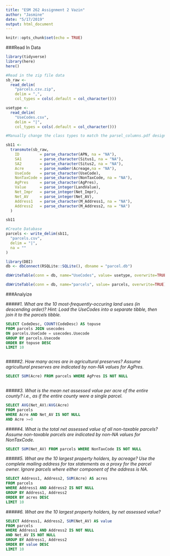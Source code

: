```yaml
---
title: "ESM 262 Assignment 2 Vazin"
author: "Jasmine"
date: "5/17/2019"
output: html_document
---
```


```r
knitr::opts_chunk$set(echo = TRUE)
```


###Read In Data
```r
library(tidyverse)
library(here)
here()
```

```r
#Read in the zip file data
sb_raw <-
  read_delim(
    "parcels.csv.zip",
    delim = ",",
    col_types = cols(.default = col_character()))

usetype <-
  read_delim(
    "UseCodes.csv",
    delim = "|",
    col_types = cols(.default = col_character()))
```


```r
#Manually change the class types to match the parsel_columns.pdf designations

sb11 <-
  transmute(sb_raw,
    ID         = parse_character(APN, na = "NA"),
    SA1        = parse_character(Situs1, na = "NA"),
    SA2        = parse_character(Situs2, na = "NA"),
    Acre       = parse_number(Acreage,na = "NA"),
    UseCode    = parse_character(UseCode),
    NonTaxCode = parse_character(NonTaxCode, na = "NA"),
    AgPres     = parse_character(AgPres),
    Value      = parse_integer(LandValue),
    Net_Impr   = parse_integer(Net_Impr),
    Net_AV     = parse_integer(Net_AV),
    Address1   = parse_character(M_Address1, na = "NA"),
    Address2   = parse_character(M_Address2, na = "NA")
  )

sb11
```

```r

#Create Database
parcels <- write_delim(sb11,
  "parcels.csv",
  delim = "|",
  na = ""
)

library(DBI)
db <- dbConnect(RSQLite::SQLite(), dbname = "parcel.db")

dbWriteTable(conn = db, name="UseCodes", value= usetype, overwrite=TRUE)

dbWriteTable(conn = db, name="parcels", value= parcels, overwrite=TRUE)

```
###Analyize 

#####*1. What are the 10 most-frequently-occuring land uses (in descending order)?*
*Hint: Load the UseCodes into a separate tibble, then join it to the parcels tibble.*
```sql


SELECT CodeDesc, COUNT(CodeDesc) AS topuse
FROM parcels JOIN usecodes
ON parcels.UseCode = usecodes.Usecode
GROUP BY parcels.Usecode
ORDER BY topuse DESC
LIMIT 10



```

#####*2. How many acres are in agricultural preserves?*
*Assume agricultural preserves are indicated by non-NA values for AgPres.*
```sql

SELECT SUM(Acre) FROM parcels WHERE AgPres IS NOT NULL 
  
```

#####*3. What is the mean net assessed value per acre of the entire county?*
*i.e., as if the entire county were a single parcel.*
```sql

SELECT AVG(Net_AV)/AVG(Acre)
FROM parcels
WHERE Acre AND Net_AV IS NOT NULL 
AND Acre >=0


```


#####*4. What is the total net assessed value of all non-taxable parcels?*
*Assume non-taxable parcels are indicated by non-NA values for NonTaxCode.*
```sql

SELECT SUM(Net_AV) FROM parcels WHERE NonTaxCode IS NOT NULL

```

#####*5. What are the 10 largest property holders, by acreage?*
*Use the complete mailing address for tax statements as a proxy for the parcel owner. Ignore parcels where either component of the address is NA.*
```sql

SELECT Address1, Address2, SUM(Acre) AS acres
FROM parcels
WHERE Address1 AND Address2 IS NOT NULL
GROUP BY Address1, Address2
ORDER BY acres DESC
LIMIT 10

```

#####*6. What are the 10 largest property holders, by net assessed value?*
```sql

SELECT Address1, Address2, SUM(Net_AV) AS value
FROM parcels
WHERE Address1 AND Address2 IS NOT NULL
AND Net_AV IS NOT NULL
GROUP BY Address1, Address2
ORDER BY value DESC
LIMIT 10

```